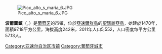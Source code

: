 [[Image:Pico_alto_s_maria_6.JPG|right]]

'''波爾圖鎮'''（{{lang-pt|Vila do Porto}}，{{IPA-pt|ˈvilɐ ðu ˈpoɾtu|-|Pt-pt Vila do Porto FF.ogg}}）是[[葡萄牙|葡萄牙]]的市镇，位於[[亞速爾群島|亞速爾群島]]的[[聖瑪麗亞島|聖瑪麗亞島]]，始建於1470年，面積97.18平方公里，海拔高度242米，2011年人口5,552，人口密度每平方公里57.13人。

{{Coord|36|58|19|N|25|5|54|W|display=title}}

{{Portugal-geo-stub}}
{{亚速尔自治区市镇列表}}
{{Authority control}}

[[Category:亚速尔自治区市镇|Category:亚速尔自治区市镇]]
[[Category:葡萄牙城市|Category:葡萄牙城市]]